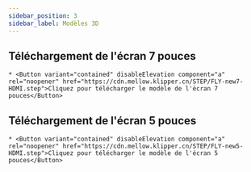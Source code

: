```yaml
---
sidebar_position: 3
sidebar_label: Modèles 3D
---
```


## Téléchargement de l'écran 7 pouces

    * <Button variant="contained" disableElevation component="a" rel="noopener" href="https://cdn.mellow.klipper.cn/STEP/FLY-new7-HDMI.step">Cliquez pour télécharger le modèle de l'écran 7 pouces</Button>
## Téléchargement de l'écran 5 pouces

    * <Button variant="contained" disableElevation component="a" rel="noopener" href="https://cdn.mellow.klipper.cn/STEP/FLY-new5-HDMI.step">Cliquez pour télécharger le modèle de l'écran 5 pouces</Button>
